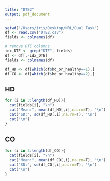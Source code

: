 ```yaml
---
title: "DTE2"
output: pdf_document
---
```


```r
setwd("/Users/iris/Desktop/NRL/Dual Task")
df <- read.csv("DTE2.csv")
fields <- colnames(df)

# remove DTE columns
idx_DTE <- grep("DTE", fields)
df <- df[,-idx_DTE]
fields <- colnames(df)

df_HD <- df[which(df$hd_or_healthy==1),]
df_CO <- df[which(df$hd_or_healthy==2),]
```

## HD
```r
for (i in 3:length(df_HD)){
  cat(fields[i], "\n")
  cat("Mean:", mean(df_HD[,i],na.rm=T), "\n")
  cat("SD:", sd(df_HD[,i],na.rm=T), "\n")
  cat("\n")
}
```

## CO
```r
for (i in 3:length(df_CO)){
  cat(fields[i], "\n")
  cat("Mean:", mean(df_CO[,i],na.rm=T), "\n")
  cat("SD:", sd(df_CO[,i],na.rm=T), "\n")
  cat("\n")
}
```
